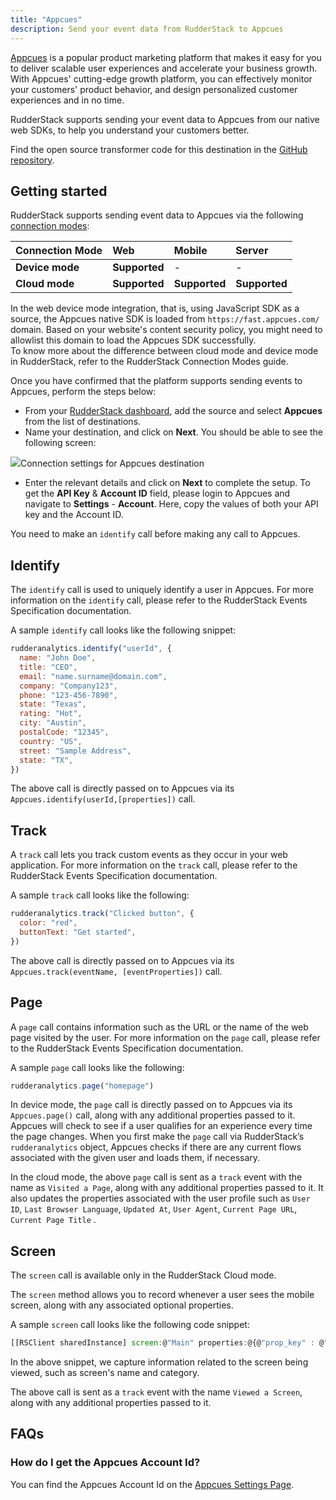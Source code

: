 ```yaml
---
title: "Appcues"
description: Send your event data from RudderStack to Appcues
---
```


[Appcues](https://www.appcues.com/) is a popular product marketing platform that makes it easy for you to deliver scalable user experiences and accelerate your business growth. With Appcues' cutting-edge growth platform, you can effectively monitor your customers' product behavior, and design personalized customer experiences and in no time.

RudderStack supports sending your event data to Appcues from our native web SDKs, to help you understand your customers better.

<div class="infoBlock">
Find the open source transformer code for this destination in the <a href="https://github.com/rudderlabs/rudder-transformer/tree/master/src/v0/destinations/appcues">GitHub repository</a>.
</div>

## Getting started

RudderStack supports sending event data to Appcues via the following <a href="https://rudderstack.com/docs/rudderstack-cloud/rudderstack-connection-modes/">connection modes</a>:

| **Connection Mode** | **Web**       | **Mobile**    | **Server**    |
| :------------------ | :------------ | :------------ | :------------ |
| **Device mode**     | **Supported** | -             | -             |
| **Cloud mode**      | **Supported** | **Supported** | **Supported** |

<div class="infoBlock">
In the web device mode integration, that is, using <Link to="/sources/event-streams/sdks/rudderstack-javascript-sdk">JavaScript SDK</Link> as a source, the Appcues native SDK is loaded from <code class="inline-code">https://fast.appcues.com/</code> domain. Based on your website's content security policy, you might need to <Link to="/sources/event-streams/sdks/rudderstack-javascript-sdk/load-js-sdk/#allowlist-destination-domain">allowlist this domain</Link> to load the Appcues SDK successfully.
</div>

<div class="infoBlock">
To know more about the difference between cloud mode and device mode in RudderStack, refer to the <Link to="/destinations/rudderstack-connection-modes/">RudderStack Connection Modes</Link> guide.
</div>

Once you have confirmed that the platform supports sending events to Appcues, perform the steps below:

- From your [RudderStack dashboard](https://app.rudderstack.com/), add the source and select **Appcues** from the list of destinations.
- Name your destination, and click on **Next**. You should be able to see the following screen:

<img src="../../assets/appcues.png" /><span class="imageTitle">Connection settings for Appcues destination</span>

- Enter the relevant details and click on **Next** to complete the setup. To get the **API Key** & **Account ID** field, please login to Appcues and navigate to **Settings** - **Account**. Here, copy the values of both your API key and the Account ID.

<div class="infoBlock">

You need to make an `identify` call before making any call to Appcues.
</div>

## Identify

The `identify` call is used to uniquely identify a user in Appcues. For more information on the `identify` call, please refer to the <Link to="/event-spec/standard-events/">RudderStack Events Specification</Link> documentation.

A sample `identify` call looks like the following snippet:

```javascript
rudderanalytics.identify("userId", {
  name: "John Doe",
  title: "CEO",
  email: "name.surname@domain.com",
  company: "Company123",
  phone: "123-456-7890",
  state: "Texas",
  rating: "Hot",
  city: "Austin",
  postalCode: "12345",
  country: "US",
  street: "Sample Address",
  state: "TX",
})
```

The above call is directly passed on to Appcues via its `Appcues.identify(userId,[properties])` call.

## Track

A `track` call lets you track custom events as they occur in your web application. For more information on the `track` call, please refer to the <Link to="/event-spec/standard-events/">RudderStack Events Specification</Link> documentation.

A sample `track` call looks like the following:

```javascript
rudderanalytics.track("Clicked button", {
  color: "red",
  buttonText: "Get started",
})
```

<div class="infoBlock">

The above call is directly passed on to Appcues via its `Appcues.track(eventName, [eventProperties])` call.

</div>

## Page

A `page` call contains information such as the URL or the name of the web page visited by the user. For more information on the `page` call, please refer to the <Link to="/event-spec/standard-events/">RudderStack Events Specification</Link> documentation.

A sample `page` call looks like the following:

```javascript
rudderanalytics.page("homepage")
```

<div class="infoBlock">

In device mode, the `page` call is directly passed on to Appcues via its `Appcues.page()` call, along with any additional properties passed to it. Appcues will check to see if a user qualifies for an experience every time the page changes. When you first make the `page` call via RudderStack’s `rudderanalytics` object, Appcues checks if there are any current flows associated with the given user and loads them, if necessary.

</div>

<div class="infoBlock">

In the cloud mode, the above `page` call is sent as a `track` event with the name as `Visited a Page`, along with any additional properties passed to it. It also updates the properties associated with the user profile such as `User ID`, `Last Browser Language`, `Updated At`, `User Agent`, `Current Page URL`, `Current Page Title` .

</div>

## Screen

<div class="infoBlock">

The `screen` call is available only in the RudderStack Cloud mode.

</div>

The `screen` method allows you to record whenever a user sees the mobile screen, along with any associated optional properties.

A sample `screen` call looks like the following code snippet:

```javascript
[[RSClient sharedInstance] screen:@"Main" properties:@{@"prop_key" : @"prop_value"}];
```

In the above snippet, we capture information related to the screen being viewed, such as screen's name and category.

<div class="infoBlock">

The above call is sent as a `track` event with the name `Viewed a Screen`, along with any additional properties passed to it.

</div>

## FAQs

### How do I get the Appcues Account Id?

You can find the Appcues Account Id on the [Appcues Settings Page](https://studio.appcues.com/settings/account).


